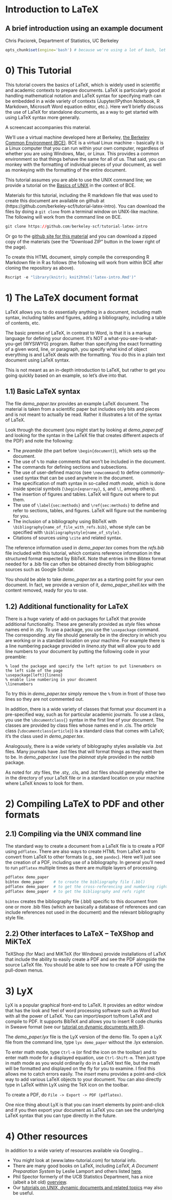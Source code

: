 Introduction to LaTeX
======================================================================================
A brief introduction using an example document
------------------------------------------------------

Chris Paciorek, Department of Statistics, UC Berkeley

```r
opts_chunk$set(engine='bash') # because we're using a lot of bash, let's set as default
```

# 0) This Tutorial

This tutorial covers the basics of LaTeX, which is widely used in scientific and academic contexts to prepare documents. LaTeX is particularly good at handling mathematical notation and LaTeX syntax for specifying math can be embedded in a wide variety of contexts (Jupyter/IPython Notebook, R Markdown, Microsoft Word equation editor, etc.). Here we'll briefly discuss the use of LaTeX for standalone documents, as a way to get started with using LaTeX syntax more generally.

A screencast accompanies this material.

We'll use a virtual machine developed here at Berkeley, [the Berkeley Common Environment (BCE)](http://bce.berkeley.edu). BCE is a virtual Linux machine - basically it is a Linux computer that you can run within your own computer, regardless of whether you are using Windows, Mac, or Linux. This provides a common environment so that things behave the same for all of us.  That said, you can monkey with the formatting of individual pieces of your document, as well as monkeying with the formatting of the entire document.

This tutorial assumes you are able to use the UNIX command line; we provide a tutorial on the [Basics of UNIX](http://statistics.berkeley.edu/computing/training/tutorials) in the context of BCE.

Materials for this tutorial, including the R markdown file that was used to create this document are available on github at (https://github.com/berkeley-scf/tutorial-latex-intro).  You can download the files by doing a `git clone` from a terminal window on UNIX-like machine. The following will work from the command line on BCE.
```r
git clone https://github.com/berkeley-scf/tutorial-latex-intro
```

Or go to the [github site for this material](https://github.com/berkeley-scf/tutorial-latex-intro) and you can download a zipped copy of the materials (see the "Download ZIP" button in the lower right of the page).

To create this HTML document, simply compile the corresponding R Markdown file in R as follows (the following will work from within BCE after cloning the repository as above).
```r
Rscript -e "library(knitr); knit2html('latex-intro.Rmd')"
```

<!--
#pandoc --number-sections spark.md -o spark.html
#Rscript -e "library(knitr); knit('spark.Rmd')"
#pandoc --mathjax --number-sections spark.md -o spark.html
-->

# 1) The LaTeX document format

LaTeX allows you to do essentially anything in a document, including math syntax, including tables and figures, adding a bibliography, including a table of contents, etc. 

The basic premise of LaTeX, in contrast to Word, is that it is a markup language for defining your document. It's NOT a what-you-see-is-what-you-get (WYSIWYG) program. Rather than specifying the exact formatting of a given word, line, or paragraph, you specify what kind of object everything is and LaTeX deals with the formatting. You do this in a plain text document using LaTeX syntax. 



This is not meant as an in-depth introduction to LaTeX, but rather to get you going quickly based on an example, so let's dive into that.

## 1.1) Basic LaTeX syntax

The file *demo_paper.tex* provides an example LaTeX document. The material is taken from a scientific paper but includes only bits and pieces and is not meant to actually be read. Rather it illustrates a lot of the syntax of LaTeX. 

Look through the document (you might start by looking at *demo_paper.pdf* and looking for the syntax in the LaTeX file that creates different aspects of the PDF) and note the following:

* The *preamble* (the part before `\begin{document}`), which sets up the document.
* The use of `%` to make comments that won't be included in the document.
* The commands for defining sections and subsections. 
* The use of user-defined macros (see `\newcommand`) to define commonly-used syntax that can be used anywhere in the document.
* The specification of math syntax in so-called *math mode*, which is done inside special symbols (`\begin{eqnarray}`, `$`, and `\[`, among others). 
* The insertion of figures and tables. LaTeX will figure out where to put them.
* The use of `\label{sec:methods}` and `\ref{sec:methods}` to define and refer to sections, tables, and figures. LaTeX will figure out the numbering for you.
* The inclusion of a bibliography using BibTeX with `\bibliography{name_of_file_with_refs.bib}`, whose style can be specified with `\bibliographystyle{name_of_style}`. 
* Citations of sources using `\cite` and related syntax.

The reference information used in *demo_paper.tex* comes from the *refs.bib* file included with this tutorial, which contains reference information in the structured format expected by BibTeX.  Note that entries in the Bibtex format needed for a .bib file can often be obtained directly from bibliographic sources such as Google Scholar.

You should be able to take *demo_paper.tex* as a starting point for your own document. In fact, we provide a version of it, *demo_paper_shell.tex* with the content removed, ready for you to use.

## 1.2) Additional functionality for LaTeX

There is a huge variety of add-on packages for LaTeX that provide additional functionality. These are generally provided as *style* files whose names end in .sty. To use a package, you use the `\usepackage` command. The corresponding .sty file should generally be in the directory in which you are working or in a standard location on your machine. For example there is a line numbering package provided in *lineno.sty* that will allow you to add line numbers to your document by putting the following code in your preamble:
```
% load the package and specify the left option to put linenumbers on the left side of the page
\usepackage[left]{lineno}  
% enable line numbering in your document
\linenumbers               
```

To try this in *demo_paper.tex* simply remove the `%` from in front of those two lines so they are not commented out.

In addition, there is a wide variety of classes that format your document in a pre-specified way, such as for particular academic journals. To use a class, you use the `\documentclass{}` syntax in the first line of your document. The classes are provided by class files whose names end in .cls. The *article* class (`\documentclass{article}`) is a standard class that comes with LaTeX; it's the class used in *demo_paper.tex*.  

Analogously, there is a wide variety of biblography styles available via .bst files. Many journals have .bst files that will format things as they want them to be.  In *demo_paper.tex* I use the *plainnat* style provided in the *natbib* package.

As noted for .sty files, the .sty, .cls, and .bst files should generally either be in the directory of your LaTeX file or in a standard location on your machine where LaTeX knows to look for them.

# 2) Compiling LaTeX to PDF and other formats

## 2.1) Compiling via the UNIX command line

The standard way to create a document from a LaTeX file is to create a PDF using `pdflatex`.  There are also ways to create HTML from LaTeX and to convert from LaTeX to other formats (e.g., see `pandoc`). Here we'll just see the creation of a PDF, including use of a bibliography. In general you'll need to run `pdflatex` multiple times as there are multiple layers of processing.

```r
pdflatex demo_paper
bibtex demo_paper    # to create the bibliography file (.bbl)
pdflatex demo_paper  # to get the cross-referencing and numbering right
pdflatex demo_paper  # to get the bibliography and refs right
```

`bibtex` creates the bibliography file (.bbl) specific to this document from one or more .bib files (which are basically a database of references and can include references not used in the document) and the relevant bibliography style file.

## 2.2) Other interfaces to LaTeX -- TeXShop and MiKTeX

TeXShop (for Mac) and MiKTeX (for Windows) provide installations of LaTeX that include the ability to easily create a PDF and see the PDF alongside the source LaTeX file. You should be able to see how to create a PDF using the pull-down menus.


# 3) LyX

LyX is a popular graphical front-end to LaTeX. It provides an editor window that has the look and feel of word processing software such as Word but with all the power of LaTeX. You can import/export to/from LaTeX and compile to PDF. It supports BibTeX and allows you to insert R code chunks in Sweave format (see our [tutorial on dynamic documents with R](https://github.com/berkeley-scf/tutorial-dynamic-docs)). 

The *demo_paper.lyx* file is the LyX version of the demo file. To open a LyX file from the command line, type `lyx demo_paper` without the .lyx extension.

To enter math mode, type `Ctrl-m` (or find the icon on the toolbar) and to enter math mode for a displayed equation, use `Ctrl-Shift-m`. Then just type in math mode as you would ordinarily do in a LaTeX text file, but the math will be formatted and displayed on the fly for you to examine. I find this allows me to catch errors easily. The *insert* menu provides a point-and-click way to add various LaTeX objects to your document. You can also directly type in LaTeX within LyX using the TeX icon on the toolbar.

To create a PDF, do `File -> Export -> PDF (pdflatex)`.

One nice thing about LyX is that you can insert elements by point-and-click and if you then export your document as LaTeX you can see the underlying LaTeX syntax that you can type directly in the future. 


# 4) Other resources

In addition to a wide variety of resources available via Googling...

* You might look at (www.latex-tutorial.com) for tutorial info. 
* There are many good books on LaTeX, including *LaTeX, A Document Preparation System* by Leslie Lamport and others listed [here](http://latex-project.org/guides/books.html).
* Phil Spector formerly of the UCB Statistics Department, has a nice (albeit a bit old) [overview](https://www.stat.berkeley.edu/~spector/latex2e.pdf).
* Our [tutorials on UNIX, dynamic documents and related topics](http://statistics.berkeley.edu/computing/training/tutorials) may also be useful.
